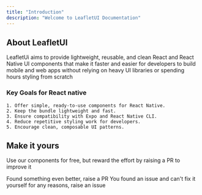 ```yaml
---
title: "Introduction"
description: "Welcome to LeafletUI Documentation"
---
```


## About LeafletUI

LeafletUi aims to provide lightweight, reusable, and clean React and React Native UI components that make it faster and easier for developers to build mobile and web apps without relying on heavy UI libraries or spending hours styling from scratch 

### Key Goals for React native
```
1. Offer simple, ready-to-use components for React Native.
2. Keep the bundle lightweight and fast.
3. Ensure compatibility with Expo and React Native CLI.
4. Reduce repetitive styling work for developers.
5. Encourage clean, composable UI patterns.
```

## Make it yours
Use our components for free, but reward the effort by raising a PR to improve it 

<Columns cols={2}>
  <Card
    title="Raise a PR"
    icon="pen-to-square"
    href="https://github.com/LeafletUI"
  >
    Found something even better, raise a PR
  </Card>
  <Card
    title="Raise an issue"
    icon="palette"
    href="https://github.com/LeafletUI"
  >
    You found an issue and can't fix it yourself for any reasons, raise an issue
  </Card>
</Columns>
